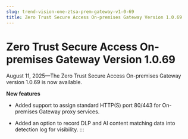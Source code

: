 ```yaml
---
slug: trend-vision-one-ztsa-prem-gateway-v1-0-69
title: Zero Trust Secure Access On-premises Gateway Version 1.0.69
---
```

# Zero Trust Secure Access On-premises Gateway Version 1.0.69

August 11, 2025—The Zero Trust Secure Access On-premises Gateway version 1.0.69 is now available.

**New features**

- Added support to assign standard HTTP(S) port 80/443 for On-premises Gateway proxy services.

- Added an option to record DLP and AI content matching data into detection log for visibility.
:::
